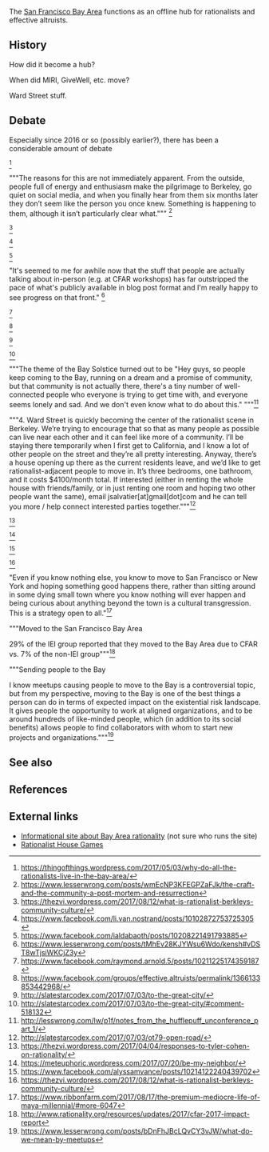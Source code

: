 The [[wikipedia:San Francisco Bay Area|San Francisco Bay Area]] functions as an offline hub for rationalists and effective altruists.

==History==

How did it become a hub?

When did MIRI, GiveWell, etc. move?

Ward Street stuff.

==Debate==

Especially since 2016 or so (possibly earlier?), there has been a considerable amount of debate

<ref>https://thingofthings.wordpress.com/2017/05/03/why-do-all-the-rationalists-live-in-the-bay-area/</ref>

"""The reasons for this are not immediately apparent. From the outside, people full of energy and enthusiasm make the pilgrimage to Berkeley, go quiet on social media, and when you finally hear from them six months later they don’t seem like the person you once knew. Something is happening to them, although it isn’t particularly clear what.""" <ref>https://www.lesserwrong.com/posts/wmEcNP3KFEGPZaFJk/the-craft-and-the-community-a-post-mortem-and-resurrection</ref>

<ref>https://thezvi.wordpress.com/2017/08/12/what-is-rationalist-berkleys-community-culture/</ref>

<ref>https://www.facebook.com/li.van.nostrand/posts/10102872753725305</ref>

<ref>https://www.facebook.com/ialdabaoth/posts/10208221491793885</ref>

"It's seemed to me for awhile now that the stuff that people are actually talking about in-person (e.g. at CFAR workshops) has far outstripped the pace of what's publicly available in blog post format and I'm really happy to see progress on that front." <ref>https://www.lesserwrong.com/posts/tMhEv28KJYWsu6Wdo/kensh#vDST8wTjsiWKCjZ3y</ref>

<ref>https://www.facebook.com/raymond.arnold.5/posts/10211225174359187</ref>

<ref>https://www.facebook.com/groups/effective.altruists/permalink/1366133853442968/</ref>

<ref>http://slatestarcodex.com/2017/07/03/to-the-great-city/</ref>

<ref>http://slatestarcodex.com/2017/07/03/to-the-great-city/#comment-518132</ref>

"""The theme of the Bay Solstice turned out to be "Hey guys, so people keep coming to the Bay, running on a dream and a promise of community, but that community is not actually there, there's a tiny number of well-connected people who everyone is trying to get time with, and everyone seems lonely and sad. And we don't even know what to do about this." """<ref>http://lesswrong.com/lw/p1f/notes_from_the_hufflepuff_unconference_part_1/</ref>

"""4. Ward Street is quickly becoming the center of the rationalist scene in Berkeley. We’re trying to encourage that so that as many people as possible can live near each other and it can feel like more of a community. I’ll be staying there temporarily when I first get to California, and I know a lot of other people on the street and they’re all pretty interesting. Anyway, there’s a house opening up there as the current residents leave, and we’d like to get rationalist-adjacent people to move in. It’s three bedrooms, one bathroom, and it costs $4100/month total. If interested (either in renting the whole house with friends/family, or in just renting one room and hoping two other people want the same), email jsalvatier[at]gmail[dot]com and he can tell you more / help connect interested parties together."""<ref>http://slatestarcodex.com/2017/07/03/ot79-open-road/</ref>

<ref>https://thezvi.wordpress.com/2017/04/04/responses-to-tyler-cohen-on-rationality/</ref>

<ref>https://meteuphoric.wordpress.com/2017/07/20/be-my-neighbor/</ref>

<ref>https://www.facebook.com/alyssamvance/posts/10214122240439702</ref>

<ref>https://thezvi.wordpress.com/2017/08/12/what-is-rationalist-berkleys-community-culture/</ref>

"Even if you know nothing else, you know to move to San Francisco or New York and hoping something good happens there, rather than sitting around in some dying small town where you know nothing will ever happen and being curious about anything beyond the town is a cultural transgression. This is a strategy open to all."<ref>https://www.ribbonfarm.com/2017/08/17/the-premium-mediocre-life-of-maya-millennial/#more-6047</ref>

"""Moved to the San Francisco Bay Area

29% of the IEI group reported that they moved to the Bay Area due to CFAR vs. 7% of the non-IEI group"""<ref>http://www.rationality.org/resources/updates/2017/cfar-2017-impact-report</ref>

"""Sending people to the Bay

I know meetups causing people to move to the Bay is a controversial topic, but from my perspective, moving to the Bay is one of the best things a person can do in terms of expected impact on the existential risk landscape. It gives people the opportunity to work at aligned organizations, and to be around hundreds of like-minded people, which (in addition to its social benefits) allows people to find collaborators with whom to start new projects and organizations."""<ref>https://www.lesserwrong.com/posts/bDnFhJBcLQvCY3vJW/what-do-we-mean-by-meetups</ref>

==See also==

==References==

<references/>

==External links==

* [http://www.bayrationality.com/ Informational site about Bay Area rationality] (not sure who runs the site)
* [http://www.rationalistgames.org/ Rationalist House Games]
